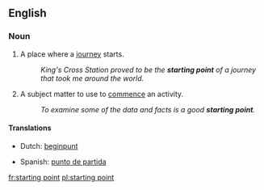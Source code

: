 ==English==

===Noun===
{{en-noun}}

# A place where a [[journey]] starts.
#: ''King's Cross Station proved to be the '''starting point''' of a journey that took me around the world.''
# A subject matter to use to [[commence]] an activity.
#: ''To examine some of the data and facts is a good '''starting point'''.''

====Translations====
{{trans-top|a place where a journey starts}}
* Dutch: [[beginpunt]] {{n}}
{{trans-mid}}
* Spanish: [[punto de partida]] {{m}}
{{trans-bottom}}

{{trans-top|a subject matter to use to commence an activity}}
{{trans-mid}}
{{trans-bottom}}

[[fr:starting point]]
[[pl:starting point]]